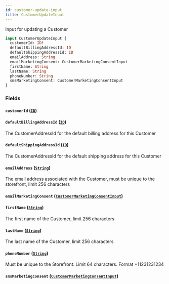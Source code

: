 ```yaml
---
id: customer-update-input
title: CustomerUpdateInput
---
```



Input for updating a Customer


```graphql
input CustomerUpdateInput {
  customerId: ID!
  defaultBillingAddressId: ID
  defaultShippingAddressId: ID
  emailAddress: String
  emailMarketingConsent: CustomerMarketingConsentInput
  firstName: String
  lastName: String
  phoneNumber: String
  smsMarketingConsent: CustomerMarketingConsentInput
}
```


### Fields

#### `customerId` ([`ID`](/developers/demandhq-apis/storefront-api/graphql/reference/scalars/id))




#### `defaultBillingAddressId` ([`ID`](/developers/demandhq-apis/storefront-api/graphql/reference/scalars/id))

The CustomerAddressId for the default billing address for this Customer


#### `defaultShippingAddressId` ([`ID`](/developers/demandhq-apis/storefront-api/graphql/reference/scalars/id))

The CustomerAddressId for the default shipping address for this Customer


#### `emailAddress` ([`String`](/developers/demandhq-apis/storefront-api/graphql/reference/scalars/string))

The email address associated with the Customer, must be unique to the storefront, limit 256 characters


#### `emailMarketingConsent` ([`CustomerMarketingConsentInput`](/developers/demandhq-apis/storefront-api/graphql/reference/inputs/customer-marketing-consent-input))




#### `firstName` ([`String`](/developers/demandhq-apis/storefront-api/graphql/reference/scalars/string))

The first name of the Customer, limit 256 characters


#### `lastName` ([`String`](/developers/demandhq-apis/storefront-api/graphql/reference/scalars/string))

The last name of the Customer, limit 256 characters


#### `phoneNumber` ([`String`](/developers/demandhq-apis/storefront-api/graphql/reference/scalars/string))

Must be unique to the Storefront. Limit 64 characters. Format +11231231234


#### `smsMarketingConsent` ([`CustomerMarketingConsentInput`](/developers/demandhq-apis/storefront-api/graphql/reference/inputs/customer-marketing-consent-input))






